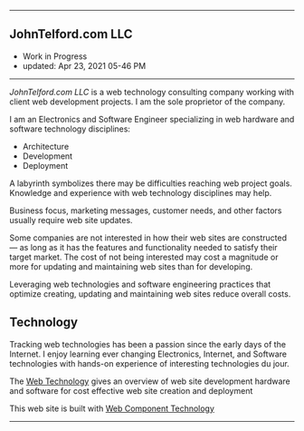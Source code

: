 
***

## JohnTelford.com LLC
- Work in Progress
- updated: Apr 23, 2021 05-46 PM

***

*JohnTelford.com LLC* is a web technology consulting company working with client  web development projects. I am the sole proprietor of the company.

I am an Electronics and Software Engineer specializing in web hardware and software technology disciplines:

- Architecture
- Development
- Deployment

A labyrinth symbolizes  there may be difficulties  reaching  web  project goals. Knowledge and experience with web technology disciplines  may help.

Business focus, marketing messages, customer needs, and other factors usually  require  web site updates.

Some companies are not interested in how their web sites are constructed — as long as it has the features and functionality needed to satisfy their target market. The cost of not being interested may cost a magnitude or more for updating and maintaining  web sites than for developing.

Leveraging web technologies and software engineering practices that optimize creating, updating and maintaining web sites reduce overall costs.

## Technology

Tracking web technologies has been a passion since the early days of the Internet. I enjoy learning ever changing Electronics, Internet, and Software technologies with hands-on experience of interesting technologies du jour.

The [Web Technology](webtech) gives an overview of web site development hardware and software for cost effective web site creation and deployment

This web site is built with [Web Component Technology](components)

***

